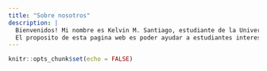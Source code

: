 ```yaml
---
title: "Sobre nosotros"
description: |
  Bienvenidos! Mi nombre es Kelvin M. Santiago, estudiante de la Universidad de Puert Rico Humacao.
  El proposito de esta pagina web es poder ayudar a estudiantes interesados en ciencia de datos y poder mostrar distintas maneras de presentar datos profesionalmente.
---
```


```r
knitr::opts_chunk$set(echo = FALSE)
```
